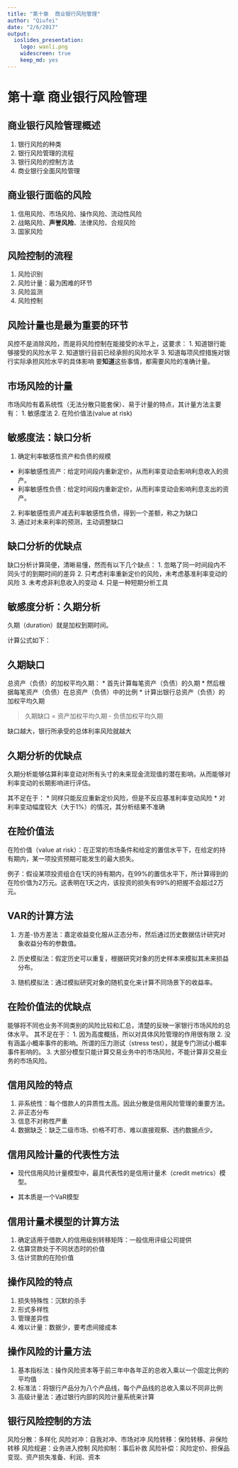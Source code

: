 ```yaml
---
title: "第十章  商业银行风险管理"
author: "Qiufei"
date: "2/6/2017"
output:
  ioslides_presentation: 
    logo: wanli.png
    widescreen: true
    keep_md: yes
---
```




# 第十章 商业银行风险管理 #

## 商业银行风险管理概述 ##

1. 银行风险的种类
2. 银行风险管理的流程
3. 银行风险的控制方法
4. 商业银行全面风险管理

## 商业银行面临的风险 ##


1. 信用风险、市场风险、操作风险、流动性风险
2. 战略风险、**声誉风险**、法律风险、合规风险
3. 国家风险

## 风险控制的流程 ##
1. 风险识别 
2. 风险计量：最为困难的环节
3. 风险监测
4. 风险控制

## 风险计量也是最为重要的环节 ##
风控不是消除风险，而是将风险控制在能接受的水平上，这要求：
1. 知道银行能够接受的风险水平
2. 知道银行目前已经承担的风险水平
3. 知道每项风控措施对银行实际承担风险水平的具体影响
要**知道**这些事情，都需要风险的准确计量。


## 市场风险的计量 ##
市场风险有着系统性（无法分散只能套保）、易于计量的特点，其计量方法主要有：
1. 敏感度法
2. 在险价值法(value at risk)

## 敏感度法：缺口分析 ##

1. 确定利率敏感性资产和负债的规模
- 利率敏感性资产：给定时间段内重新定价，从而利率变动会影响利息收入的资产。
- 利率敏感性负债：给定时间段内重新定价，从而利率变动会影响利息支出的资产。
2. 利率敏感性资产减去利率敏感性负债，得到一个差额，称之为缺口
3. 通过对未来利率的预测，主动调整缺口

## 缺口分析的优缺点 ##
缺口分析计算简便，清晰易懂，然而有以下几个缺点：
1. 忽略了同一时间段内不同头寸的到期时间的差异
2. 只考虑利率重新定价的风险，未考虑基准利率变动的风险
3. 未考虑非利息收入的变动
4. 只是一种短期分析工具

## 敏感度分析：久期分析 ##
久期（duration）就是加权到期时间。

计算公式如下：

## 久期缺口 ##

总资产（负债）的加权平均久期：
* 首先计算每笔资产（负债）的久期
* 然后根据每笔资产（负债）在总资产（负债）中的比例
* 计算出银行总资产（负债）的加权平均久期

> 久期缺口 = 资产加权平均久期 - 负债加权平均久期 

缺口越大，银行所承受的总体利率风险就越大

## 久期分析的优缺点 ##
久期分析能够估算利率变动对所有头寸的未来现金流现值的潜在影响，从而能够对利率变动的长期影响进行评估。

其不足在于：
* 同样只能反应重新定价风险，但是不反应基准利率变动风险
* 对利率变动幅度较大（大于1%）的情况，其分析结果不准确

## 在险价值法 ##

在险价值（value at risk）：在正常的市场条件和给定的置信水平下，在给定的持有期内，某一项投资预期可能发生的最大损失。

例子：假设某项投资组合在1天的持有期内，在99%的置信水平下，所计算得到的在险价值为2万元。这表明在1天之内，该投资的损失有99%的把握不会超过2万元。

## VAR的计算方法 ##
1. 方差-协方差法：嘉定收益变化服从正态分布，然后通过历史数据估计研究对象收益分布的参数值。

2. 历史模拟法：假定历史可以重复，根据研究对象的历史样本来模拟其未来损益分布。

3. 随机模拟法：通过模拟研究对象的随机变化来计算不同场景下的收益率。

## 在险价值法的优缺点 ##

能够将不同也业务不同类别的风险比较和汇总，清楚的反映一家银行市场风险的总体水平。
其不足在于：
1. 因为高度概括，所以对具体风险管理的作用很有限
2. 没有涵盖小概率事件的影响。所谓的压力测试（stress test），就是专门测试小概率事件影响的。
3. 大部分模型只能计算交易业务中的市场风险，不能计算非交易业务的市场风险。



## 信用风险的特点 ##

1. 非系统性：每个借款人的异质性太高。因此分散是信用风险管理的重要方法。
2. 非正态分布
3. 信息不对称性严重
4. 数据缺乏：缺乏二级市场、价格不盯市、难以直接观察、违约数据点少。

## 信用风险计量的代表性方法 ##
* 现代信用风险计量模型中，最具代表性的是信用计量术（credit metrics）模型。

* 其本质是一个VaR模型

## 信用计量术模型的计算方法 ##

1. 确定适用于借款人的信用级别转移矩阵：一般信用评级公司提供
2. 估算贷款处于不同状态时的价值
3. 估计贷款的在险价值

## 操作风险的特点 ##

1. 损失特殊性：沉默的杀手
2. 形式多样性
3. 管理差异性
4. 难以计量：数据少，要考虑间接成本

## 操作风险的计量方法 ##

1. 基本指标法：操作风险资本等于前三年中各年正的总收入乘以一个固定比例的平均值
2. 标准法：将银行产品分为八个产品线，每个产品线的总收入乘以不同非比例
3. 高级计量法：通过银行内部的风险计量系统来计算

## 银行风险控制的方法 ##

风险分散：多样化
风险对冲：自我对冲、市场对冲 
风险转移：保险转移、非保险转移 
风险规避：业务进入控制
风险抑制：事后补救
风险补偿：风险定价、担保品变现、资产损失准备、利润、资本

